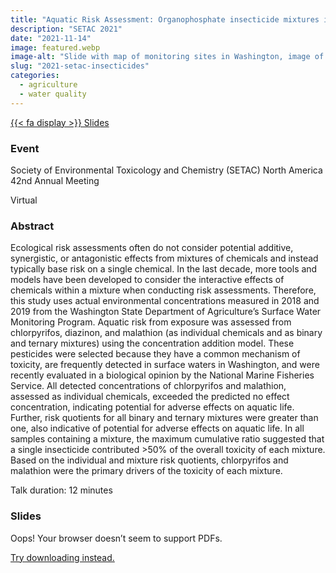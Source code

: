 ```yaml
---
title: "Aquatic Risk Assessment: Organophosphate insecticide mixtures in Washington surface waters"
description: "SETAC 2021"
date: "2021-11-14"
image: featured.webp
image-alt: "Slide with map of monitoring sites in Washington, image of Coho fry, and list of threatened or endangered salmonid species.."
slug: "2021-setac-insecticides"
categories:
  - agriculture
  - water quality
---
```


<a href="2021_SETAC_CDM_MixtureRA.pdf" class="btn" role="button" target="_blank">{{< fa display >}} Slides<a>

### Event

Society of Environmental Toxicology and Chemistry (SETAC) North America 42nd Annual Meeting

Virtual

### Abstract

Ecological risk assessments often do not consider potential additive, synergistic, or antagonistic effects from mixtures of chemicals and instead typically base risk on a single chemical. In the last decade, more tools and models have been developed to consider the interactive effects of chemicals within a mixture when conducting risk assessments. Therefore, this study uses actual environmental concentrations measured in 2018 and 2019 from the Washington State Department of Agriculture’s Surface Water Monitoring Program. Aquatic risk from exposure was assessed from chlorpyrifos, diazinon, and malathion (as individual chemicals and as binary and ternary mixtures) using the concentration addition model. These pesticides were selected because they have a common mechanism of toxicity, are frequently detected in surface waters in Washington, and were recently evaluated in a biological opinion by the National Marine Fisheries Service. All detected concentrations of chlorpyrifos and malathion, assessed as individual chemicals, exceeded the predicted no effect concentration, indicating potential for adverse effects on aquatic life. Further, risk quotients for all binary and ternary mixtures were greater than one, also indicative of potential for adverse effects on aquatic life. In all samples containing a mixture, the maximum cumulative ratio suggested that a single insecticide contributed >50% of the overall toxicity of each mixture. Based on the individual and mixture risk quotients, chlorpyrifos and malathion were the primary drivers of the toxicity of each mixture.

Talk duration: 12 minutes

### Slides

<object class="slides" data="2021_SETAC_CDM_MixtureRA.pdf"><p>Oops! Your browser doesn't seem to support PDFs.</p><p><a href="2021_SETAC_CDM_MixtureRA.pdf">Try downloading instead.</a></p></object>
